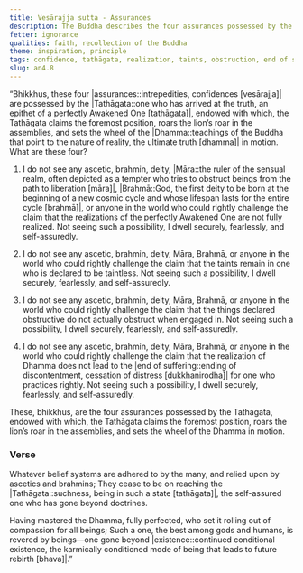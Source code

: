 ```yaml
---
title: Vesārajja sutta - Assurances
description: The Buddha describes the four assurances possessed by the Tathāgata.
fetter: ignorance
qualities: faith, recollection of the Buddha
theme: inspiration, principle
tags: confidence, tathāgata, realization, taints, obstruction, end of suffering, an, an4
slug: an4.8
---
```


“Bhikkhus, these four |assurances::intrepedities, confidences [vesārajja]| are possessed by the |Tathāgata::one who has arrived at the truth, an epithet of a perfectly Awakened One [tathāgata]|, endowed with which, the Tathāgata claims the foremost position, roars the lion’s roar in the assemblies, and sets the wheel of the |Dhamma::teachings of the Buddha that point to the nature of reality, the ultimate truth [dhamma]| in motion. What are these four?

1) I do not see any ascetic, brahmin, deity, |Māra::the ruler of the sensual realm, often depicted as a tempter who tries to obstruct beings from the path to liberation [māra]|, |Brahmā::God, the first deity to be born at the beginning of a new cosmic cycle and whose lifespan lasts for the entire cycle [brahmā]|, or anyone in the world who could rightly challenge the claim that the realizations of the perfectly Awakened One are not fully realized. Not seeing such a possibility, I dwell securely, fearlessly, and self-assuredly.

2) I do not see any ascetic, brahmin, deity, Māra, Brahmā, or anyone in the world who could rightly challenge the claim that the taints remain in one who is declared to be taintless. Not seeing such a possibility, I dwell securely, fearlessly, and self-assuredly.

3) I do not see any ascetic, brahmin, deity, Māra, Brahmā, or anyone in the world who could rightly challenge the claim that the things declared obstructive do not actually obstruct when engaged in. Not seeing such a possibility, I dwell securely, fearlessly, and self-assuredly.

4) I do not see any ascetic, brahmin, deity, Māra, Brahmā, or anyone in the world who could rightly challenge the claim that the realization of Dhamma does not lead to the |end of suffering::ending of discontentment, cessation of distress [dukkhanirodha]| for one who practices rightly. Not seeing such a possibility, I dwell securely, fearlessly, and self-assuredly.

These, bhikkhus, are the four assurances possessed by the Tathāgata, endowed with which, the Tathāgata claims the foremost position, roars the lion’s roar in the assemblies, and sets the wheel of the Dhamma in motion.

### Verse

Whatever belief systems are adhered to by the many,
and relied upon by ascetics and brahmins;
They cease to be on reaching the |Tathāgata::suchness, being in such a state [tathāgata]|,
the self-assured one who has gone beyond doctrines.

Having mastered the Dhamma, fully perfected,
who set it rolling out of compassion for all beings;
Such a one, the best among gods and humans,
is revered by beings—one gone beyond |existence::continued conditional existence, the karmically conditioned mode of being that leads to future rebirth [bhava]|.”